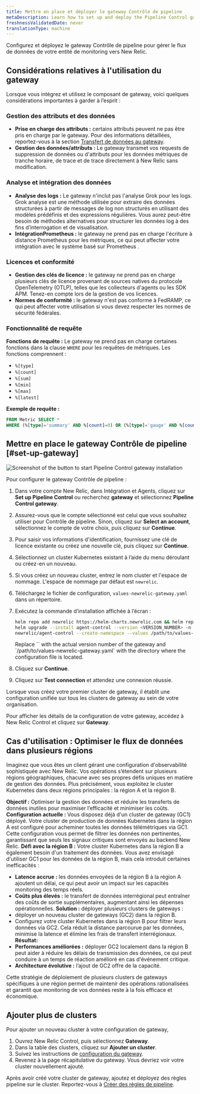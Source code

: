 ```yaml
---
title: Mettre en place et déployer le gateway Contrôle de pipeline
metaDescription: Learn how to set up and deploy the Pipeline Control gateway to manage the flow of data from your monitored entities to New Relic.
freshnessValidatedDate: never
translationType: machine
---
```


Configurez et déployez le gateway Contrôle de pipeline pour gérer le flux de données de votre entité de monitoring vers New Relic.

## Considérations relatives à l&apos;utilisation du gateway

Lorsque vous intégrez et utilisez le composant de gateway, voici quelques considérations importantes à garder à l’esprit :

### Gestion des attributs et des données

* **Prise en charge des attributs :** certains attributs peuvent ne pas être pris en charge par le gateway. Pour des informations détaillées, reportez-vous à la section [Transfert de données au gateway](/docs/new-relic-control/pipeline-control/data-dropping-gateway).
* **Gestion des données/attributs :** Le gateway transmet vos requests de suppression de données ou d&apos;attributs pour les données métriques de tranche horaire, de trace et de trace directement à New Relic sans modification.

### Analyse et intégration des données

* **Analyse des logs :** Le gateway n&apos;inclut pas l&apos;analyse Grok pour les logs. Grok analyse est une méthode utilisée pour extraire des données structurées à partir de messages de log non structurés en utilisant des modèles prédéfinis et des expressions régulières. Vous aurez peut-être besoin de méthodes alternatives pour structurer les données log à des fins d’interrogation et de visualisation.
* **IntégrationPrometheus :** le gateway ne prend pas en charge l&apos;écriture à distance Prometheus pour les métriques, ce qui peut affecter votre intégration avec le système basé sur Prometheus .

### Licences et conformité

* **Gestion des clés de licence :** le gateway ne prend pas en charge plusieurs clés de licence provenant de sources natives du protocole OpenTelemetry (OTLP), telles que les collecteurs d&apos;agents ou les SDK APM. Tenez-en compte lors de la gestion de vos licences.
* **Normes de conformité :** le gateway n&apos;est pas conforme à FedRAMP, ce qui peut affecter votre utilisation si vous devez respecter les normes de sécurité fédérales.

### Fonctionnalité de requête

**Fonctions de requête :** Le gateway ne prend pas en charge certaines fonctions dans la clause `WHERE` pour les requêtes de métriques. Les fonctions comprennent :

* `%[type]`
* `%[count]`
* `%[sum]`
* `%[min]`
* `%[max]`
* `%[latest]`

**Exemple de requête :**

```sql
FROM Metric SELECT *
WHERE (%[type]='summary' AND %[count]=0) OR (%[type]='gauge' AND %[count]=1 AND %[latest]=0)
```

## Mettre en place le gateway Contrôle de pipeline [#set-up-gateway]

<img title="Install gateway" alt="Screenshot of the button to start Pipeline Control gateway installation" src="/images/install-pipeline-control.webp" />

Pour configurer le gateway Contrôle de pipeline :

1. Dans votre compte New Relic, dans Intégration et Agents, cliquez sur **Set up Pipeline Control** ou recherchez **gateway** et sélectionnez **Pipeline Control gateway**.

2. Assurez-vous que le compte sélectionné est celui que vous souhaitez utiliser pour Contrôle de pipeline. Sinon, cliquez sur **Select an account**, sélectionnez le compte de votre choix, puis cliquez sur **Continue**.

3. Pour saisir vos informations d&apos;identification, fournissez une clé de licence existante ou créez une nouvelle clé, puis cliquez sur **Continue**.

4. Sélectionnez un cluster Kubernetes existant à l’aide du menu déroulant ou créez-en un nouveau.

5. Si vous créez un nouveau cluster, entrez le nom cluster et l&apos;espace de nommage. L&apos;espace de nommage par défaut est `newrelic`.

6. Téléchargez le fichier de configuration, `values-newrelic-gateway.yaml` dans un répertoire.

7. Exécutez la commande d’installation affichée à l’écran :

   ```bash
   helm repo add newrelic https://helm-charts.newrelic.com && helm repo update && \
   helm upgrade --install agent-control --version <VERSION_NUMBER> -n newrelic \
   newrelic/agent-control --create-namespace --values /path/to/values-newrelic-gateway.yaml --devel
   ```

   <Callout variant="tip">
     Replace `<VERSION_NUMBER>` with the actual version number of the gateway and `/path/to/values-newrelic-gateway.yaml` with the directory where the configuration file is located.
   </Callout>

8. Cliquez sur **Continue**.

9. Cliquez sur **Test connection** et attendez une connexion réussie.

Lorsque vous créez votre premier cluster de gateway, il établit une configuration unifiée sur tous les clusters de gateway au sein de votre organisation.

Pour afficher les détails de la configuration de votre gateway, accédez à New Relic Control et cliquez sur **Gateway**.

## Cas d&apos;utilisation : Optimiser le flux de données dans plusieurs régions

Imaginez que vous êtes un client gérant une configuration d&apos;observabilité sophistiquée avec New Relic. Vos opérations s’étendent sur plusieurs régions géographiques, chacune avec ses propres défis uniques en matière de gestion des données. Plus précisément, vous exploitez le cluster Kubernetes dans deux régions principales : la région A et la région B.

**Objectif :** Optimiser la gestion des données et réduire les transferts de données inutiles pour maximiser l’efficacité et minimiser les coûts. **Configuration actuelle :** Vous disposez déjà d&apos;un cluster de gateway (GC1) déployé. Votre cluster de production de données Kubernetes dans la région A est configuré pour acheminer toutes les données télémétriques via GC1. Cette configuration vous permet de filtrer les données non pertinentes, garantissant que seuls les signaux critiques sont envoyés au backend New Relic. **Défi avec la région B :** Votre cluster Kubernetes dans la région B a également besoin d&apos;un traitement des données. Vous avez envisagé d&apos;utiliser GC1 pour les données de la région B, mais cela introduit certaines inefficacités :

* **Latence accrue :** les données envoyées de la région B à la région A ajoutent un délai, ce qui peut avoir un impact sur les capacités monitoring des temps réels.
* **Coûts plus élevés :** le transfert de données interrégional peut entraîner des coûts de sortie supplémentaires, augmentant ainsi les dépenses opérationnelles. **Solution :** déployer plusieurs clusters de gateways :
* déployer un nouveau cluster de gateways (GC2) dans la région B.
* Configurez votre cluster Kubernetes dans la région B pour filtrer leurs données via GC2. Cela réduit la distance parcourue par les données, minimise la latence et élimine les frais de transfert interrégionaux. **Résultat:**
* **Performances améliorées :** déployer GC2 localement dans la région B peut aider à réduire les délais de transmission des données, ce qui peut conduire à un temps de réaction amélioré en cas d&apos;événement critique.
* **Architecture évolutive :** l’ajout de GC2 offre de la capacité.

Cette stratégie de déploiement de plusieurs clusters de gateways spécifiques à une région permet de maintenir des opérations rationalisées et garantit que monitoring de vos données reste à la fois efficace et économique.

## Ajouter plus de clusters

Pour ajouter un nouveau cluster à votre configuration de gateway,

1. Ouvrez New Relic Control, puis sélectionnez **Gateway**.
2. Dans la table des clusters, cliquez sur **Ajouter un cluster**.
3. Suivez les instructions de [configuration du gateway](/docs/new-relic-control/pipeline-control/set-up-and-deploy-pipeline-control#set-up-gateway).
4. Revenez à la page récapitulative du gateway. Vous devriez voir votre cluster nouvellement ajouté.

Après avoir créé votre cluster de gateway, ajoutez et déployez des règles pipeline sur le cluster. Reportez-vous à [Créer des règles de pipeline](/docs/new-relic-control/pipeline-control/create-pipeline-rules).
